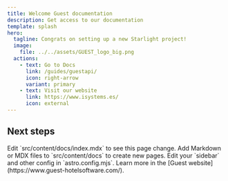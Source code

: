 ```yaml
---
title: Welcome Guest documentation
description: Get access to our documentation
template: splash
hero:
  tagline: Congrats on setting up a new Starlight project!
  image:
    file: ../../assets/GUEST_logo_big.png
  actions:
    - text: Go to Docs
      link: /guides/guestapi/
      icon: right-arrow
      variant: primary
    - text: Visit our website
      link: https://www.isystems.es/
      icon: external
---
```



## Next steps

<CardGrid stagger>
	<Card title="Update content" icon="pencil">
		Edit `src/content/docs/index.mdx` to see this page change.
	</Card>
	<Card title="Add new content" icon="add-document">
		Add Markdown or MDX files to `src/content/docs` to create new pages.
	</Card>
	<Card title="Configure your site" icon="setting">
		Edit your `sidebar` and other config in `astro.config.mjs`.
	</Card>
	<Card title="Learn more about Guest" icon="open-book">
		Learn more in the [Guest website](https://www.guest-hotelsoftware.com/).
	</Card>
</CardGrid>
